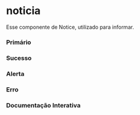 
<Meta of={Story} />

# noticia 

Esse componente de Notice, utilizado para  informar.

### Primário
<Canvas of={Story.Primary}/>

### Sucesso 
<Canvas of={Story.Success}/>

### Alerta 
<Canvas of={Story.Alert}/>

### Erro 
<Canvas of={Story.Error}/>

### Documentação Interativa
<Primary />
<Controls />